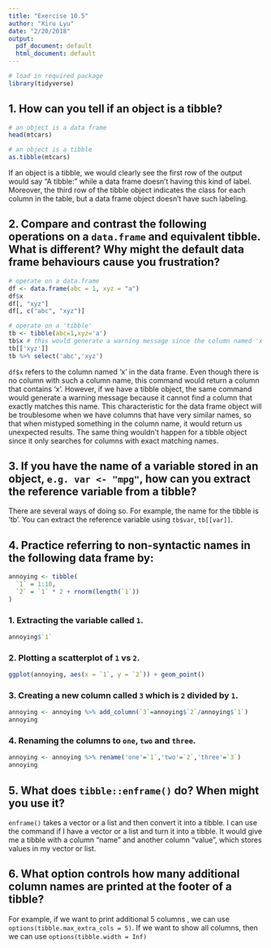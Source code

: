 ```yaml
---
title: "Exercise 10.5"
author: "Xiru Lyu"
date: "2/20/2018"
output:
  pdf_document: default
  html_document: default
---
```


```r
# load in required package
library(tidyverse)
```


## 1. How can you tell if an object is a tibble?

```r
# an object is a data frame
head(mtcars)

# an object is a tibble
as.tibble(mtcars)

```

If an object is a tibble, we would clearly see the first row of the output would say "A tibble:" while a data frame doesn't having this kind of label. Moreover, the third row of the tibble object indicates the class for each column in the table, but a data frame object doesn't have such labeling.

## 2. Compare and contrast the following operations on a `data.frame` and equivalent tibble. What is different? Why might the default data frame behaviours cause you frustration?

```r
# operate on a data.frame
df <- data.frame(abc = 1, xyz = "a")
df$x
df[, "xyz"]
df[, c("abc", "xyz")]
```

```r
# operate on a 'tibble'
tb <- tibble(abc=1,xyz='a')
tb$x # this would generate a warning message since the column named 'x' doen't exist
tb[['xyz']]
tb %>% select('abc','xyz')
```

`df$x` refers to the column named 'x' in the data frame. Even though there is no column with such a column name, this command would return a column that contains 'x'. However, if we have a tibble object, the same command would generate a warning message because it cannot find a column that exactly matches this name. This characteristic for the data frame object will be troublesome when we have columns that have very similar names, so that when mistyped something in the column name, it would return us unexpected results. The same thing wouldn't happen for a tibble object since it only searches for columns with exact matching names. 

## 3. If you have the name of a variable stored in an object, `e.g. var <- "mpg"`, how can you extract the reference variable from a tibble?

There are several ways of doing so. For example, the name for the tibble is 'tb'. You can extract the reference variable using `tb$var`, `tb[[var]]`.

## 4. Practice referring to non-syntactic names in the following data frame by:

```r
annoying <- tibble(
  `1` = 1:10,
  `2` = `1` * 2 + rnorm(length(`1`))
)
```

### 1. Extracting the variable called `1`.

```r
annoying$`1`
```

### 2. Plotting a scatterplot of `1` vs `2`.
```r
ggplot(annoying, aes(x = `1`, y = `2`)) + geom_point()
```

### 3. Creating a new column called `3` which is `2` divided by `1`.

```r
annoying <- annoying %>% add_column(`3`=annoying$`2`/annoying$`1`)
annoying
```

### 4. Renaming the columns to `one`, `two` and `three`.

```r
annoying <- annoying %>% rename('one'=`1`,'two'=`2`,'three'=`3`)
annoying
```


## 5. What does `tibble::enframe()` do? When might you use it?

`enframe()` takes a vector or a list and then convert it into a tibble. I can use the command if I have a vector or a list and turn it into a tibble. It would give me a tibble with a column "name" and another column "value", which stores values in my vector or list.

## 6. What option controls how many additional column names are printed at the footer of a tibble?

For example, if we want to print additional 5 columns , we can use `options(tibble.max_extra_cols = 5)`. If we want to show all columns, then we can use `options(tibble.width = Inf)`